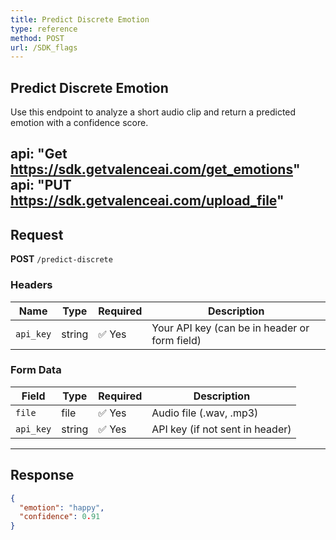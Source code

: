 ```yaml
---
title: Predict Discrete Emotion
type: reference
method: POST
url: /SDK_flags
---
```


## Predict Discrete Emotion

Use this endpoint to analyze a short audio clip and return a predicted emotion with a confidence score.

api: "Get https://sdk.getvalenceai.com/get_emotions"
api: "PUT https://sdk.getvalenceai.com/upload_file"
---

## Request

**POST** `/predict-discrete`

### Headers

| Name        | Type   | Required | Description              |
|-------------|--------|----------|--------------------------|
| `api_key`   | string | ✅ Yes   | Your API key (can be in header or form field) |

### Form Data

| Field      | Type     | Required | Description                        |
|------------|----------|----------|------------------------------------|
| `file`     | file     | ✅ Yes   | Audio file (.wav, .mp3)            |
| `api_key`  | string   | ✅ Yes   | API key (if not sent in header)    |

---

## Response

```json
{
  "emotion": "happy",
  "confidence": 0.91
}
